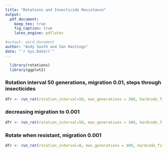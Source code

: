 ```yaml
---
title: "Rotations and Insecticide Resistance"
output:
  pdf_document:
    keep_tex: true
    fig_caption: true
    latex_engine: pdflatex

#output: word_document
author: "Andy South and Ian Hastings"
date: "`r Sys.Date()`"
---
```


```r
  library(rotations)
  library(ggplot2)
```


### Rotation interval 50 generations, migration 0.01, steps through insecticides

```r

dfr <- run_rot(rotation_interval=50, max_generations = 300, hardcode_fitness = TRUE, same_insecticides =TRUE, migration_rate_intervention=0.01)

```

### decreasing migration to 0.001

```r

dfr <- run_rot(rotation_interval=50, max_generations = 300, hardcode_fitness = TRUE, same_insecticides =TRUE, migration_rate_intervention=0.001)

```

### Rotate when resistant, migration 0.001

```r

dfr <- run_rot(rotation_interval=0, max_generations = 300, hardcode_fitness = TRUE, same_insecticides =TRUE, migration_rate_intervention=0.001)

```


